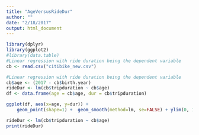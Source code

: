 ```yaml
---
title: "AgeVersusRideDur"
author: ""
date: "2/18/2017"
output: html_document
---
```


```r

library(dplyr)
library(ggplot2)
#library(data.table)
#Linear regression with ride duration being the dependent variable
cb <- read.csv("citibike_new.csv")

#Linear regression with ride duration being the dependent variable
cb$age <- (2017 - cb$birth.year)
rideDur <- lm(cb$tripduration ~ cb$age)
df <- data.frame(age = cb$age, dur = cb$tripduration)

ggplot(df, aes(x=age, y=dur)) +
    geom_point(shape=1) +  geom_smooth(method=lm, se=FALSE) + ylim(0, 15000)

rideDur <- lm(cb$tripduration ~ cb$age)
print(rideDur)
```